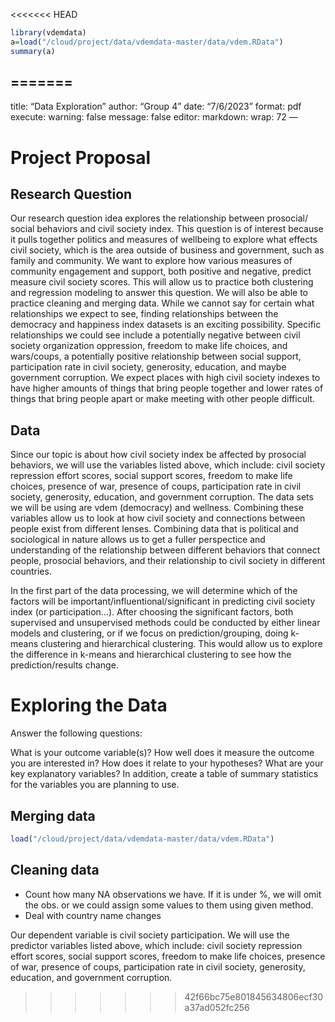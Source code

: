 <<<<<<< HEAD
```r
library(vdemdata)
a=load("/cloud/project/data/vdemdata-master/data/vdem.RData")
summary(a)

```
=======
---
title: "Data Exploration"
author: "Group 4"
date: "7/6/2023"
format: pdf
execute: 
  warning: false
  message: false
editor: 
  markdown: 
    wrap: 72
---

# Project Proposal 

## Research Question
Our research question idea explores the relationship  between prosocial/
social behaviors and civil society index. This question is of interest because
it pulls together politics and measures of wellbeing to explore what effects 
civil society, which is the area outside of business and government, such as 
family and community. We want to explore how various measures of community 
engagement and support, both positive and negative, predict measure civil
society scores. This will allow us to practice both clustering and regression 
modeling to answer this question. We will also be able to practice cleaning and 
merging data. While we cannot say for certain what relationships we expect to 
see, finding relationships between the democracy and happiness index datasets is
an exciting possibility. Specific relationships we could see include a 
potentially negative between civil society organization oppression, freedom to 
make life choices, and wars/coups, a potentially positive relationship between 
social support, participation  rate in civil society, generosity, education, 
and maybe government corruption. We expect places with high civil society 
indexes to have higher amounts of things that bring people together and lower 
rates of things that bring people apart or make meeting with other people 
difficult. 

## Data
Since our topic is about how civil society index be affected by prosocial 
behaviors, we will use the variables listed above, which include: civil society
repression effort scores, social support scores, freedom to make life choices, 
presence of war, presence of coups, participation rate in civil society, generosity, 
education, and government corruption. The data sets we will be using are vdem 
(democracy) and wellness. Combining these variables allow us to look at 
how civil society and connections between people exist from different lenses. 
Combining data that is political and sociological in nature allows us to get a fuller
perspectice and understanding of the relationship between different behaviors that 
connect people, prosocial behaviors, and their relationship to civil society in 
different countries. 

In the first part of the data processing, we will determine which of the factors
will be important/influentional/significant in predicting civil society index (or participation...). 
After choosing the significant factors, both supervised and 
unsupervised methods could be conducted by either linear models and clustering,
or if we focus on prediction/grouping, doing k-means clustering and hierarchical 
clustering. This would allow us to explore the difference in k-means and 
hierarchical clustering to see how the prediction/results change. 

# Exploring the Data
Answer the following questions:

What is your outcome variable(s)? How well does it measure the outcome you are 
interested in? How does it relate to your hypotheses? What are your key 
explanatory variables? In addition, create a table of summary statistics for 
the variables you are planning to use.

## Merging data
```r

load("/cloud/project/data/vdemdata-master/data/vdem.RData")

```

## Cleaning data 
- Count how many NA observations we have. If it is under %, we will omit the obs.
or we could assign some values to them using given method.
- Deal with country name changes 

Our dependent variable is civil society participation. We will use the predictor 
variables listed above, which include: civil society repression effort scores, 
social support scores, freedom to make life choices, presence of war, 
presence of coups, participation rate in civil society, generosity, education, 
and government corruption. 




>>>>>>> 42f66bc75e801845634806ecf30a37ad052fc256
